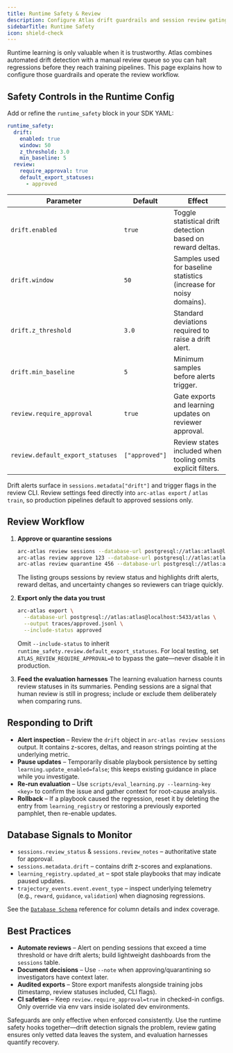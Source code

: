 ```yaml
---
title: Runtime Safety & Review
description: Configure Atlas drift guardrails and session review gating to protect production learning.
sidebarTitle: Runtime Safety
icon: shield-check
---
```


Runtime learning is only valuable when it is trustworthy. Atlas combines automated drift detection with a manual review
queue so you can halt regressions before they reach training pipelines. This page explains how to configure those
guardrails and operate the review workflow.

## Safety Controls in the Runtime Config

Add or refine the `runtime_safety` block in your SDK YAML:

```yaml
runtime_safety:
  drift:
    enabled: true
    window: 50
    z_threshold: 3.0
    min_baseline: 5
  review:
    require_approval: true
    default_export_statuses:
      - approved
```

| Parameter | Default | Effect |
| --- | --- | --- |
| `drift.enabled` | `true` | Toggle statistical drift detection based on reward deltas. |
| `drift.window` | `50` | Samples used for baseline statistics (increase for noisy domains). |
| `drift.z_threshold` | `3.0` | Standard deviations required to raise a drift alert. |
| `drift.min_baseline` | `5` | Minimum samples before alerts trigger. |
| `review.require_approval` | `true` | Gate exports and learning updates on reviewer approval. |
| `review.default_export_statuses` | `["approved"]` | Review states included when tooling omits explicit filters. |

Drift alerts surface in `sessions.metadata["drift"]` and trigger flags in the review CLI. Review settings feed directly
into `arc-atlas export` / `atlas train`, so production pipelines default to approved sessions only.

## Review Workflow

1. **Approve or quarantine sessions**
   ```bash
   arc-atlas review sessions --database-url postgresql://atlas:atlas@localhost:5433/atlas --status pending
   arc-atlas review approve 123 --database-url postgresql://atlas:atlas@localhost:5433/atlas --note "Clean reward delta"
   arc-atlas review quarantine 456 --database-url postgresql://atlas:atlas@localhost:5433/atlas --note "Investigate drift"
   ```
   The listing groups sessions by review status and highlights drift alerts, reward deltas, and uncertainty changes so
   reviewers can triage quickly.

2. **Export only the data you trust**
   ```bash
   arc-atlas export \
     --database-url postgresql://atlas:atlas@localhost:5433/atlas \
     --output traces/approved.jsonl \
     --include-status approved
   ```
   Omit `--include-status` to inherit `runtime_safety.review.default_export_statuses`. For local testing, set
   `ATLAS_REVIEW_REQUIRE_APPROVAL=0` to bypass the gate—never disable it in production.

3. **Feed the evaluation harnesses**
   The learning evaluation harness counts review statuses in its summaries. Pending sessions are a signal that human
   review is still in progress; include or exclude them deliberately when comparing runs.

## Responding to Drift

- **Alert inspection** – Review the `drift` object in `arc-atlas review sessions` output. It contains z-scores, deltas,
  and reason strings pointing at the underlying metric.
- **Pause updates** – Temporarily disable playbook persistence by setting `learning.update_enabled=false`; this keeps
  existing guidance in place while you investigate.
- **Re-run evaluation** – Use `scripts/eval_learning.py --learning-key <key>` to confirm the issue and gather context for
  root-cause analysis.
- **Rollback** – If a playbook caused the regression, reset it by deleting the entry from `learning_registry` or
  restoring a previously exported pamphlet, then re-enable updates.

## Database Signals to Monitor

- `sessions.review_status` & `sessions.review_notes` – authoritative state for approval.
- `sessions.metadata.drift` – contains drift z-scores and explanations.
- `learning_registry.updated_at` – spot stale playbooks that may indicate paused updates.
- `trajectory_events.event.event_type` – inspect underlying telemetry (e.g., `reward`, `guidance`, `validation`) when
  diagnosing regressions.

See the [`Database Schema`](/reference/database-schema) reference for column details and index coverage.

## Best Practices

- **Automate reviews** – Alert on pending sessions that exceed a time threshold or have drift alerts; build lightweight
  dashboards from the `sessions` table.
- **Document decisions** – Use `--note` when approving/quarantining so investigators have context later.
- **Audited exports** – Store export manifests alongside training jobs (timestamp, review statuses included, CLI flags).
- **CI safeties** – Keep `review.require_approval=true` in checked-in configs. Only override via env vars inside isolated
  dev environments.

Safeguards are only effective when enforced consistently. Use the runtime safety hooks together—drift detection signals
the problem, review gating ensures only vetted data leaves the system, and evaluation harnesses quantify recovery.
